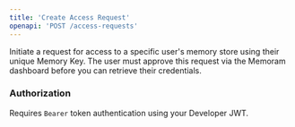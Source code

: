 ```yaml
---
title: 'Create Access Request'
openapi: 'POST /access-requests'
---
```


Initiate a request for access to a specific user's memory store using their unique Memory Key. The user must approve this request via the Memoram dashboard before you can retrieve their credentials.

### Authorization

Requires `Bearer` token authentication using your Developer JWT.
